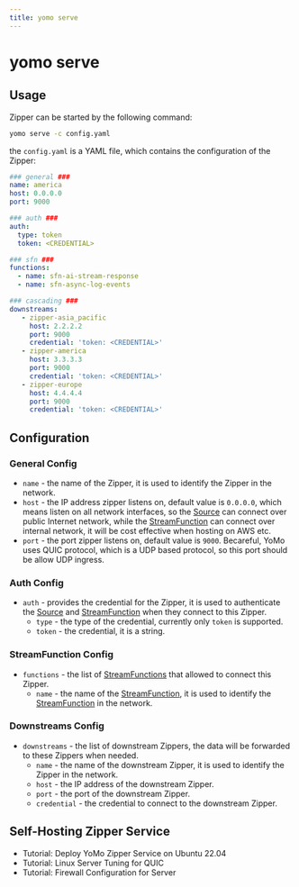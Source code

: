 ```yaml
---
title: yomo serve
---
```


# yomo serve

## Usage

Zipper can be started by the following command:

```bash
yomo serve -c config.yaml
```

the `config.yaml` is a YAML file, which contains the configuration of the Zipper:

```yaml filename="config.yaml"
### general ###
name: america
host: 0.0.0.0
port: 9000

### auth ###
auth:
  type: token
  token: <CREDENTIAL>

### sfn ###
functions:
  - name: sfn-ai-stream-response
  - name: sfn-async-log-events

### cascading ###
downstreams:
   - zipper-asia_pacific
     host: 2.2.2.2
     port: 9000
     credential: 'token: <CREDENTIAL>'
   - zipper-america
     host: 3.3.3.3
     port: 9000
     credential: 'token: <CREDENTIAL>'
   - zipper-europe
     host: 4.4.4.4
     port: 9000
     credential: 'token: <CREDENTIAL>'
```

## Configuration

### General Config

- `name` - the name of the Zipper, it is used to identify the Zipper in the network.
- `host` - the IP address zipper listens on, default value is `0.0.0.0`, which means listen on all network interfaces, so the [Source][source] can connect over public Internet network, while the [StreamFunction][sfn] can connect over internal network, it will be cost effective when hosting on AWS etc.
- `port` - the port zipper listens on, default value is `9000`. Becareful, YoMo uses QUIC protocol, which is a UDP based protocol, so this port should be allow UDP ingress.

### Auth Config

- `auth` - provides the credential for the Zipper, it is used to authenticate the [Source][source] and [StreamFunction][sfn] when they connect to this Zipper.
  - `type` - the type of the credential, currently only `token` is supported.
  - `token` - the credential, it is a string.

### StreamFunction Config

- `functions` - the list of [StreamFunctions][sfn] that allowed to connect this Zipper.
  - `name` - the name of the [StreamFunction][sfn], it is used to identify the [StreamFunction][sfn] in the network.

### Downstreams Config

- `downstreams` - the list of downstream Zippers, the data will be forwarded to these Zippers when needed.
  - `name` - the name of the downstream Zipper, it is used to identify the Zipper in the network.
  - `host` - the IP address of the downstream Zipper.
  - `port` - the port of the downstream Zipper.
  - `credential` - the credential to connect to the downstream Zipper.

## Self-Hosting Zipper Service

- Tutorial: Deploy YoMo Zipper Service on Ubuntu 22.04
- Tutorial: Linux Server Tuning for QUIC
- Tutorial: Firewall Configuration for Server

[source]: ../api/source
[sfn]: ../api/sfn

